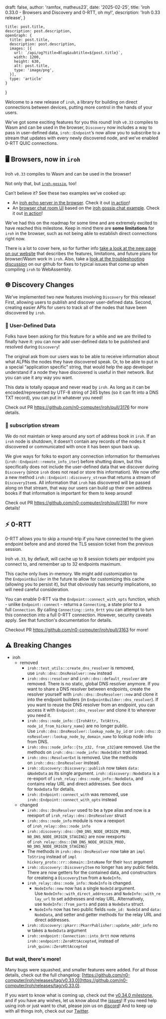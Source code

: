 
  draft: false,
  author: 'ramfox, matheus23',
  date: '2025-02-25',
  title: 'iroh 0.33.0 - Browsers and Discovery and 0-RTT, oh my!',
  description: 'Iroh 0.33 release',
}

    title: post.title,
    description: post.description,
    openGraph: {
      title: post.title,
      description: post.description,
      images: [{
        url: `/api/og?title=Blog&subtitle=${post.title}`,
        width: 1200,
        height: 630,
        alt: post.title,
        type: 'image/png',
      }],
      type: 'article'
    }
}


Welcome to a new release of `iroh`, a library for building on direct connections between devices, putting more control in the hands of your users.

We’ve got some exciting features for you this round! Iroh `v0.33` compiles to Wasm and can be used in the browser, `Discovery` now includes a way to pass in user-defined data, `iroh::Endpoint`’s now allow you to subscribe to a stream that updates with every newly discovered node, and we’ve enabled 0-RTT QUIC connections.

## 🖥️ Browsers, now in `iroh`

Iroh `v0.33` compiles to Wasm and can be used in the browser!

Not only that, but [`iroh-gossip`](https://github.com/n0-computer/iroh-gossip), too!

Can’t believe it? See these two examples we’ve cooked up:

- An [iroh echo server in the browser](https://github.com/n0-computer/iroh-examples/tree/main/browser-echo). Check it out [in action](https://n0-computer.github.io/iroh-examples/main/browser-echo/index.html)!
- An [browser chat room UI](https://github.com/n0-computer/iroh-examples/tree/main/browser-chat) based on the [iroh gossip chat example](https://iroh.computer/docs/examples/gossip-chat). Check it out [in action](https://n0-computer.github.io/iroh-examples/main/browser-chat/index.html)!

We’ve had this on the roadmap for some time and are extremely excited to have reached this milestone. Keep in mind there are **some limitations** for `iroh` in the browser, such as not being able to establish direct connections right now.

There is a lot to cover here, so for further info [take a look at the new page on our website](https://iroh.computer/docs/wasm-browser-support) that describes the features, limitations, and future plans for browser/Wasm work in `iroh`. Also, take a [look at the troubleshooting discussion](https://github.com/n0-computer/iroh/discussions/3200) on our github for fixes to typical issues that come up when compiling `iroh` to WebAssembly.

## 🌐 Discovery Changes

We’ve implemented two new features involving `Discovery` for this release! First, allowing users to publish and discover user-defined data. Second, creating easier APIs for users to track all of the nodes that have been discovered by `iroh`.

### 🦾 User-Defined Data

Folks have been asking for this feature for a while and we are thrilled to finally have it: you can now add user-defined data to be published and resolved during `Discovery`!

The original ask from our users was to be able to receive information about what ALPNs the nodes they have discovered speak. Or, to be able to put in a special “application specific” string, that would help the app developer understand if a node they have discovered is useful in their network. But you can use it any way you want.

This data is totally opaque and never read by `iroh`. As long as it can be encoded/represented by UTF-8 string of 245 bytes (so it can fit into a DNS TXT record), you can put in whatever you need!

Check out PR https://github.com/n0-computer/iroh/pull/3176 for more details.

### 🌊 subscription stream

We do not maintain or keep around any sort of address book in `iroh`. If an `iroh` node is shutdown, it doesn’t contain any records of the nodes it discovered or communicated with once it has been spun back up.

We give ways for folks to export any connection information for themselves (`iroh::Endpoint::remote_info_iter`) before shutting down, but this specifically does not include the user-defined data that we discover during `Discovery` (since `iroh` does not read or store this information). We now offer a new method `iroh::Endpoint::discovery_stream` that returns a stream of `DiscoveryItem`s. All information that `iroh` has discovered will be passed along on that stream, that way our users can build up their own address books if that information is important for them to keep around!

Check out PR https://github.com/n0-computer/iroh/pull/3181 for more details!

## ⚡ 0-RTT

0-RTT allows you to skip a round-trip if you have connected to the given endpoint before and and stored the TLS session ticket from the previous session.

Iroh `v0.33`, by default, will cache up to 8 session tickets per endpoint you connect to, and remember up to 32 endpoints maximum.

This cache only lives in-memory. We might add customization to the `EndpointBuilder` in the future to allow for customizing this cache (allowing you to persist it), but that obviously has security implications, so will need careful consideration.

You can enable 0-RTT via the `Endpoint::connect_with_opts` function, which - unlike `Endpoint::connect` - returns a `Connecting`, a state prior to a full `Connection`. By calling `Connecting::into_0rtt` you can attempt to turn this connection into a full 0-RTT connection. However, security caveats apply. See that function's documentation for details.

Checkout PR https://github.com/n0-computer/iroh/pull/3163 for more!

## ⚠️ Breaking Changes

- iroh
    - removed
        - `iroh::test_utils::create_dns_resolver` is removed, use `iroh::dns::DnsResolver::new` instead
        - `iroh::dns::resolver` and `iroh::dns::default_resolver` are removed. There is no static, global DNS resolver anymore. If you want to share a DNS resolver between endpoints, create the resolver yourself with `iroh::dns::DnsResolver::new` and clone it into the endpoint builders (in `EndpointBuilder::dns_resolver`). If you want to reuse the DNS resolver from an endpoint, you can access it with `Endpoint::dns_resolver` and clone it to wherever you need it.
        - `iroh::dns::node_info::{IrohAttr, TxtAttrs, node_id_from_hickory_name}` are no longer public. Use `iroh::dns::DnsResolver::lookup_node_by_id` or `iroh::dns::DnsResolver::lookup_node_by_domain_name` to lookup node info from DNS.
        - `iroh::dns::node_info::{to_z32, from_z32}`are removed. Use the methods on `iroh::dns::node_info::NodeIdExt` trait instead.
        - `iroh::dns::ResolverExt` is removed. Use the methods on `iroh::dns::DnsResolver` instead.
        - `iroh::discovery::Discovery::publish` now takes `data: &NodeData` as its single argument. `iroh::discovery::NodeData` is a re-export of `iroh_relay::dns::node_info::NodeData`, and contains relay URL and direct addresses. See docs for `NodeData` for details.
        - `iroh::Endpoint::connect_with` was removed, use `iroh::Endpoint::connect_with_opts` instead
    - changed
        - `iroh::dns::DnsResolver` used to be a type alias and now is a reexport of `iroh_relay::dns::DnsResolver` struct
        - `iroh::dns::node_info` module is now a reexport of `iroh_relay::dns::node_info`
        - `iroh::discovery::dns::{N0_DNS_NODE_ORIGIN_PROD, N0_DNS_NODE_ORIGIN_STAGING}` are now reexports of `iroh_relay::dns::{N0_DNS_NODE_ORIGIN_PROD, N0_DNS_NODE_ORIGIN_STAGING}`
        - The methods in `iroh::dns::DnsResolver` now take an `impl ToString` instead of `impl hickory_proto::rr::domain::IntoName` for their `host` argument
        - `iroh::discovery::DiscoveryItem` no longer has any public fields. There are now getters for the contained data, and constructors for createing a `DiscoveryItem` from a `NodeInfo`.
        - `iroh_relay::dns::node_info::NodeInfo` is changed.
            - `NodeInfo::new` now has a single `NodeId` argument. Use `NodeInfo::with_direct_addresses` and `NodeInfo::with_relay_url` to set addresses and relay URL. Alternatively, use `NodeInfo::from_parts` and pass a `NodeData` struct.
            - `NodeInfo` now has two public fields `node_id: NodeId` and `data: NodeData`, and setter and getter methods for the relay URL and direct addresses.
        - `iroh::discovery::pkarr::PkarrPublisher::update_addr_info` now takes a `NodeData` argument
        - `iroh::endpoint::Connection::into_0rtt` now returns `iroh::endpoint::ZeroRttAccepted`, instead of `iroh_quinn::ZeroRttAccepted`

### But wait, there's more!

Many bugs were squashed, and smaller features were added. For all those details, check out the full changelog: [https://github.com/n0-computer/iroh/releases/tag/v0.33.0](https://github.com/n0-computer/iroh/releases/tag/v0.33.0).

If you want to know what is coming up, check out the [v0.34.0 milestone](https://github.com/n0-computer/iroh/milestone/41), and if you have any wishes, let us know about the [issues](https://github.com/n0-computer/iroh/issues)! If you need help using iroh or just want to chat, please join us on [discord](https://discord.com/invite/DpmJgtU7cW)! And to keep up with all things iroh, check out our [Twitter](https://x.com/iroh_n0).

